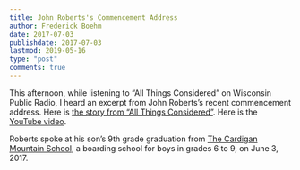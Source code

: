 ```yaml
---
title: John Roberts's Commencement Address
author: Frederick Boehm
date: 2017-07-03
publishdate: 2017-07-03
lastmod: 2019-05-16
type: "post"
comments: true
---
```


This afternoon, while listening to "All Things Considered" on Wisconsin Public Radio, I heard an excerpt from John Roberts's recent commencement address. Here is [the story from "All Things Considered"](http://www.npr.org/2017/07/03/535408617/chief-justice-john-roberts-bucks-tradition-in-graduation-speech). Here is the [YouTube video](https://youtu.be/Gzu9S5FL-Ug?t=5m45s).


Roberts spoke at his son's 9th grade graduation from [The Cardigan Mountain School](https://www.cardigan.org/Home/Home), a boarding school for boys in grades 6 to 9, on June 3, 2017.

